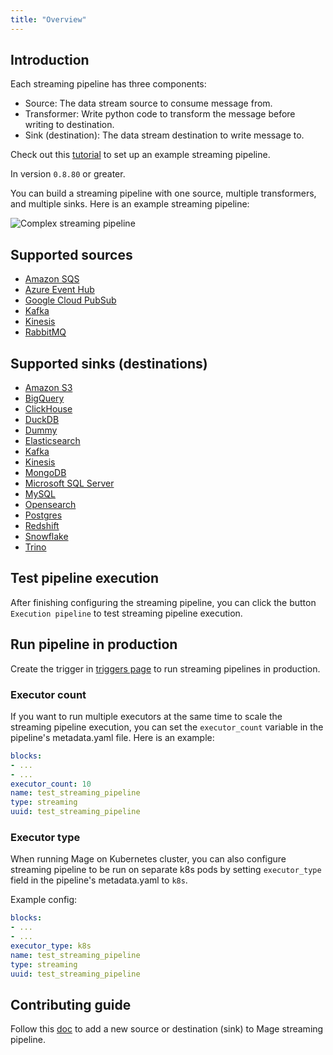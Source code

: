 ```yaml
---
title: "Overview"
---
```


## Introduction

Each streaming pipeline has three components:
- Source: The data stream source to consume message from.
- Transformer: Write python code to transform the message before writing to destination.
- Sink (destination): The data stream destination to write message to.

Check out this [tutorial](/guides/streaming-pipeline#create-a-new-pipeline) to set up an example streaming pipeline.

<Note>In version `0.8.80` or greater.</Note>

You can build a streaming pipeline with one source, multiple transformers, and multiple sinks. Here is an example streaming
pipeline:
<Frame>
  <img 
      alt="Complex streaming pipeline" 
      src="https://media.graphassets.com/4ZWHyLpgTESu0rB1sXnP" 
  />
</Frame>

## Supported sources
- [Amazon SQS](/streaming/sources/amazon-sqs)
- [Azure Event Hub](/streaming/sources/azure-event-hub)
- [Google Cloud PubSub](/streaming/sources/google-cloud-pubsub)
- [Kafka](/streaming/sources/kafka)
- [Kinesis](/streaming/sources/kinesis)
- [RabbitMQ](/guides/streaming-pipeline-rabbitmq)

## Supported sinks (destinations)

- [Amazon S3](/streaming/destinations/amazon-s3)
- [BigQuery](/streaming/destinations/bigquery)
- [ClickHouse](/streaming/destinations/clickhouse)
- [DuckDB](/streaming/destinations/duckdb)
- [Dummy](/streaming/destinations/dummy)
- [Elasticsearch](/streaming/destinations/elasticsearch)
- [Kafka](/streaming/destinations/kafka)
- [Kinesis](/streaming/destinations/kinesis)
- [MongoDB](/streaming/destinations/mongodb)
- [Microsoft SQL Server](/streaming/destinations/mssql)
- [MySQL](/streaming/destinations/mysql)
- [Opensearch](/streaming/destinations/opensearch)
- [Postgres](/streaming/destinations/postgres)
- [Redshift](/streaming/destinations/redshift)
- [Snowflake](/streaming/destinations/snowflake)
- [Trino](/streaming/destinations/trino)

## Test pipeline execution
After finishing configuring the streaming pipeline, you can click the button `Execution pipeline` to test streaming pipeline execution.

## Run pipeline in production
Create the trigger in [triggers page](/design/data-pipeline-management#create-trigger) to run streaming pipelines in production.

### Executor count
If you want to run multiple executors at the same time to scale the streaming pipeline execution, you can set the `executor_count` variable
in the pipeline's metadata.yaml file. Here is an example:
```yaml
blocks:
- ...
- ...
executor_count: 10
name: test_streaming_pipeline
type: streaming
uuid: test_streaming_pipeline
```

### Executor type
When running Mage on Kubernetes cluster, you can also configure streaming pipeline to be run on separate k8s pods by setting `executor_type`
field in the pipeline's metadata.yaml to `k8s`.

Example config:
```yaml
blocks:
- ...
- ...
executor_type: k8s
name: test_streaming_pipeline
type: streaming
uuid: test_streaming_pipeline
```

## Contributing guide

Follow this [doc](contributing) to add a new source or destination (sink) to Mage streaming pipeline.
